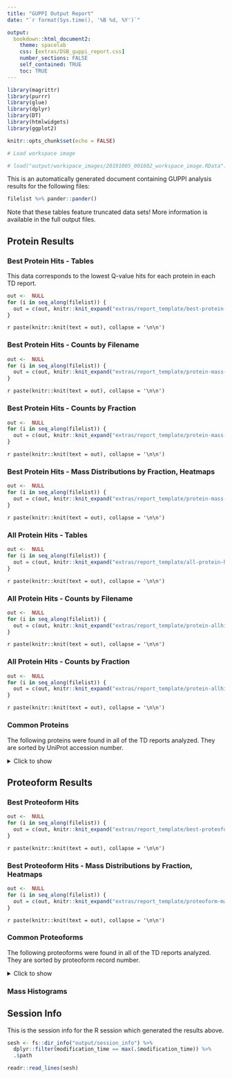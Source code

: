 ```yaml
---
title: "GUPPI Output Report"
date: "`r format(Sys.time(), '%B %d, %Y')`"

output: 
  bookdown::html_document2:
    theme: spacelab
    css: [extras/DSB_guppi_report.css]
    number_sections: FALSE
    self_contained: TRUE
    toc: TRUE
---
```


```r

library(magrittr)
library(purrr)
library(glue)
library(dplyr)
library(DT)
library(htmlwidgets)
library(ggplot2)

knitr::opts_chunk$set(echo = FALSE)
```

```r

# Load workspace image

# load("output/workspace_images/20191005_001602_workspace_image.RData")

```


This is an automatically generated document containing GUPPI analysis results for the following files:

```r

filelist %>% pander::pander()

```

Note that these tables feature truncated data sets! More information is available in the full output files.

## Protein Results

### Best Protein Hits - Tables {.tabset .tabset-fade}

This data corresponds to the lowest Q-value hits for each protein in each TD report.

```r

out <-  NULL
for (i in seq_along(filelist)) {
  out = c(out, knitr::knit_expand("extras/report_template/best-protein-hits-tables.Rmd"))
}

```

`r paste(knitr::knit(text = out), collapse = '\n\n')`

### Best Protein Hits - Counts by Filename {.tabset .tabset-fade}

```r

out <-  NULL
for (i in seq_along(filelist)) {
  out = c(out, knitr::knit_expand("extras/report_template/protein-mass-histograms-01a.Rmd"))
}

```

`r paste(knitr::knit(text = out), collapse = '\n\n')`

### Best Protein Hits - Counts by Fraction {.tabset .tabset-fade}

```r

out <-  NULL
for (i in seq_along(filelist)) {
  out = c(out, knitr::knit_expand("extras/report_template/protein-mass-histograms-01b.Rmd"))
}

```

`r paste(knitr::knit(text = out), collapse = '\n\n')`

### Best Protein Hits - Mass Distributions by Fraction, Heatmaps {.tabset .tabset-fade}

```r

out <-  NULL
for (i in seq_along(filelist)) {
  out = c(out, knitr::knit_expand("extras/report_template/protein-mass-heatmap.Rmd"))
}

```

`r paste(knitr::knit(text = out), collapse = '\n\n')`

### All Protein Hits - Tables {.tabset .tabset-fade}

```r

out <-  NULL
for (i in seq_along(filelist)) {
  out = c(out, knitr::knit_expand("extras/report_template/all-protein-hits.Rmd"))
}

```

`r paste(knitr::knit(text = out), collapse = '\n\n')`

### All Protein Hits - Counts by Filename {.tabset .tabset-fade}

```r

out <-  NULL
for (i in seq_along(filelist)) {
  out = c(out, knitr::knit_expand("extras/report_template/protein-allhits-mass-histograms-01a.Rmd"))
}

```

`r paste(knitr::knit(text = out), collapse = '\n\n')`

### All Protein Hits - Counts by Fraction {.tabset .tabset-fade}

```r

out <-  NULL
for (i in seq_along(filelist)) {
  out = c(out, knitr::knit_expand("extras/report_template/protein-allhits-mass-histograms-01b.Rmd"))
}

```

`r paste(knitr::knit(text = out), collapse = '\n\n')`

### Common Proteins

The following proteins were found in all of the TD reports analyzed. They are sorted by UniProt accession number.

<details>
  <summary>Click to show</summary>

```r

accessionlist <- results_protein %>%
  .[1:(length(.) - 1)] %>% 
  map(~.$UNIPROTKB)

Reduce(intersect, accessionlist) %>%
  pander::pandoc.list()

```

</details>

## Proteoform Results

### Best Proteoform Hits {.tabset .tabset-fade}

```r

out <-  NULL
for (i in seq_along(filelist)) {
  out = c(out, knitr::knit_expand("extras/report_template/best-proteoform-hits.Rmd"))
}

```

`r paste(knitr::knit(text = out), collapse = '\n\n')`

### Best Proteoform Hits - Mass Distributions by Fraction, Heatmaps {.tabset .tabset-fade}

```r

out <-  NULL
for (i in seq_along(filelist)) {
  out = c(out, knitr::knit_expand("extras/report_template/proteoform-mass-heatmap.Rmd"))
}

```

`r paste(knitr::knit(text = out), collapse = '\n\n')`

### Common Proteoforms

The following proteoforms were found in all of the TD reports analyzed. They are sorted by proteoform record number.

<details>
  <summary>Click to show</summary>

```r

PFRlist <- results_proteoform %>%
  .[1:(length(.) - 1)] %>% 
  map(~.$ProteoformRecordNum)

Reduce(intersect, PFRlist) %>%
  pander::pandoc.list()

```

</details>

### Mass Histograms

## Session Info

This is the session info for the R session which generated the results above.

```r

sesh <- fs::dir_info("output/session_info") %>% 
  dplyr::filter(modification_time == max(.$modification_time)) %>% 
  .$path

readr::read_lines(sesh)

```
